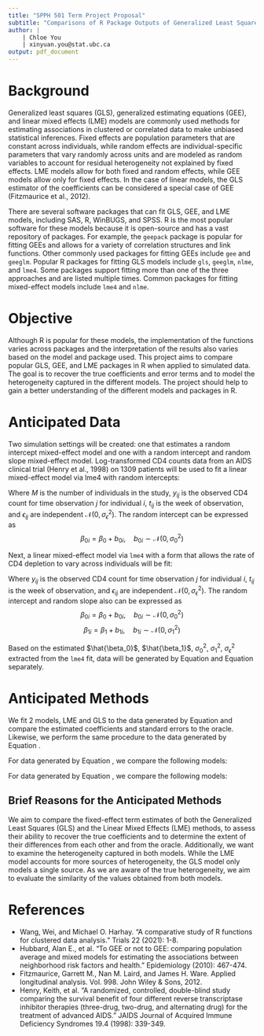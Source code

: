 ```yaml
---
title: "SPPH 501 Term Project Proposal"
subtitle: "Comparisons of R Package Outputs of Generalized Least Squares, Mixed Effect Models, and Generalized Estimating Equation based on Simulations"
author: |
    | Chloe You
    | xinyuan.you@stat.ubc.ca
output: pdf_document
---
```

# Background
Generalized least squares (GLS), generalized estimating equations (GEE), and linear mixed effects (LME) 
models are commonly used methods for estimating associations in clustered or 
correlated data to make unbiased statistical inferences. Fixed effects are population
parameters that are constant across individuals, while random effects are individual-specific 
parameters that vary randomly across units and are modeled as random variables to account for 
residual heterogeneity not explained by fixed effects. LME models allow for both fixed and random 
effects, while GEE models allow only for fixed effects. In the case of linear models, the GLS 
estimator of the coefficients can be considered a special case of GEE (Fitzmaurice et al., 2012).

There are several software packages that can fit GLS, GEE, and LME models, 
including SAS, R, WinBUGS, and SPSS. R is the most popular software for these models because 
it is open-source and has a vast repository of packages. For example, the `geepack` package is 
popular for fitting GEEs and allows for a variety of correlation structures and link functions.
Other commonly used packages for fitting GEEs include `gee` and `geeglm`. Popular R packages for fitting
GLS models include `gls`, `geeglm`, `nlme`, and `lme4`. Some packages support 
fitting more than one of the three approaches and are listed multiple times. 
Common packages for fitting mixed-effect models include `lme4` and `nlme`.

# Objective

Although R is popular for these models, the implementation of the functions 
varies across packages and the interpretation of the results 
also varies based on the model and package used. This project aims 
to compare popular GLS, GEE, and LME packages in R when applied to simulated data. 
The goal is to recover the true coefficients and error terms and to model the
heterogeneity captured in the different models. The project should help to gain a 
better understanding of the different models and packages in R.

# Anticipated Data

Two simulation settings will be created: one that estimates a random intercept 
mixed-effect model and one with a random intercept and random slope mixed-effect model. 
Log-transformed CD4 counts data from an AIDS clinical trial (Henry et al., 1998) on 1309 patients 
will be used to fit a linear mixed-effect model via lme4 with random intercepts:

\begin{equation}\label{eq:1}
y_{ij} = \beta_{0i} + \beta_{1} t_{ij} +\epsilon_{ij}, \quad i = 1,\dots, M, \quad j=1, \dots, n_i
\end{equation}
Where $M$ is the number of individuals in the study, $y_{ij}$ is the observed CD4 count for time observation 
$j$ for individual $i$, $t_{ij}$ is the week of observation, and 
$\epsilon_{ij}$ are independent $\mathcal{N}(0,\sigma_{\epsilon}^2)$. 
The random intercept can be expressed as 
$$
\beta_{0i} = \beta_0 + b_{0i}, \quad b_{0i} \sim \mathcal{N}(0,\sigma_{0}^2)
$$

Next, a linear mixed-effect model via `lme4` with a form that allows 
the rate of CD4 depletion to vary across individuals will be fit:

\begin{equation}\label{eq:2}
y_{ij} = \beta_{0i} + \beta_{1i} t_{ij} +\epsilon_{ij}, \quad i = 1,\dots, M, \quad j=1, \dots, n_i
\end{equation}
Where $y_{ij}$ is the observed CD4 count for time observation $j$ for individual $i$, $t_{ij}$ is the week of observation, and 
$\epsilon_{ij}$ are independent $\mathcal{N}(0,\sigma_{\epsilon}^2)$. 
The random intercept and random slope also can be expressed as 
$$
\beta_{0i} = \beta_0 + b_{0i}, \quad b_{0i} \sim \mathcal{N}(0,\sigma_{0}^2)
$$
$$
\beta_{1i} = \beta_1 + b_{1i}, \quad b_{1i} \sim \mathcal{N}(0,\sigma_{1}^2)
$$

Based on the estimated $\hat{\beta_0}$, $\hat{\beta_1}$, $\sigma_{0}^2$, $\sigma_{1}^2$, $\sigma_{\epsilon}^2$ extracted from the `lme4` fit, 
data will be generated by Equation \ref{eq:1} and Equation \ref{eq:2} separately. 

# Anticipated Methods

We fit 2 models, LME and GLS to the data generated by Equation \ref{eq:1} and compare the estimated coefficients and standard errors to 
the oracle. Likewise, we perform the same procedure to the data generated by Equation \ref{eq:2}. 

For data generated by Equation \ref{eq:1}, we compare the following models:

\begin{enumerate}
    \item Random intercept mixed-effect model
    $$
    y_{ij} = \beta_{0i} + \beta_{1} t_{ij} +\epsilon_{ij}, \quad \beta_{0i} = \beta_0 + b_{0i}, 
    \quad b_{0i} \sim \mathcal{N}(0,\sigma_{0}^2), \quad \epsilon_{ij} \sim \mathcal{N}(0,\sigma_{\epsilon}^2)
    $$ 
    We will fit it using the `lme4` and `nlme` package in R. 
    \item GLS 
    $$
    y_{ij} = \beta_{0} + \beta_{1} t_{ij} +\epsilon_{ij}
    $$ 
    We will fit it using `gls`, `geeglm`, `nlme`, `lme4` in R. 
    \item Random intercepts and random slopes for $t_{ij}$
    $$
    y_{ij} = \beta_{0i} + \beta_{1i} t_{ij} +\epsilon_{ij}
    $$
\end{enumerate}

For data generated by Equation \ref{eq:2}, we compare the following models:

\begin{enumerate}
    \item Random intercepts and random slopes for $t_{ij}$
    $$
    y_{ij} = \beta_{0i} + \beta_{1i} t_{ij} +\epsilon_{ij}
    $$
    We will fit it using the `lme4` and `nlme` package in R. 
    \item GLS 
    $$
    y_{ij} = \beta_{0} + \beta_{1} t_{ij} +\epsilon_{ij}
    $$ 
    We will fit it using `gls`, `geeglm`, `nlme`, `lme4` in R. 
\end{enumerate}

## Brief Reasons for the Anticipated Methods

We aim to compare the fixed-effect term estimates of both the Generalized Least Squares (GLS) 
and the Linear Mixed Effects (LME) methods, to assess their ability to recover the true coefficients 
and to determine the extent of their differences from each other and from the oracle. 
Additionally, we want to examine the heterogeneity captured in both models. 
While the LME model accounts for more sources of heterogeneity, the GLS model only models a single source.
As we are aware of the true heterogeneity, we aim to evaluate the similarity of the values obtained from both models.

# References

* Wang, Wei, and Michael O. Harhay. "A comparative study of R functions for clustered data analysis." Trials 22 (2021): 1-8.
* Hubbard, Alan E., et al. "To GEE or not to GEE: comparing population average and mixed models for estimating the associations between neighborhood risk factors and health." Epidemiology (2010): 467-474.
* Fitzmaurice, Garrett M., Nan M. Laird, and James H. Ware. Applied longitudinal analysis. Vol. 998. John Wiley & Sons, 2012.
* Henry, Keith, et al. "A randomized, controlled, double-blind study comparing the survival benefit of four different reverse transcriptase inhibitor therapies (three-drug, two-drug, and alternating drug) for the treatment of advanced AIDS." JAIDS Journal of Acquired Immune Deficiency Syndromes 19.4 (1998): 339-349.
